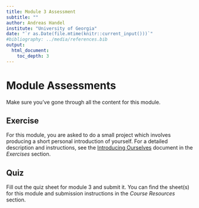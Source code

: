 ```yaml
---
title: Module 3 Assessment 
subtitle: ""
author: Andreas Handel
institute: "University of Georgia"
date: "`r as.Date(file.mtime(knitr::current_input()))`"
#bibliography: ../media/references.bib
output: 
  html_document:
    toc_depth: 3
---
```


# Module Assessments


Make sure you've gone through all the content for this module. 


## Exercise

For this module, you are asked to do a small project which involves producing a short personal introduction of yourself. For a detailed description and instructions, see the [Introducing Ourselves](./Exercise_Introducing_Ourselves.html) document in the _Exercises_ section.


## Quiz

Fill out the quiz sheet for module 3 and submit it. You can find the sheet(s) for this module and submission instructions in the _Course Resources_ section.




